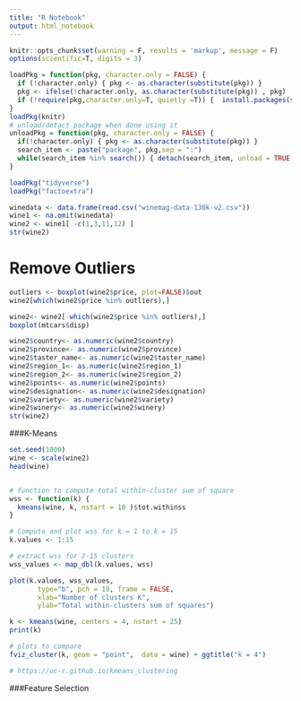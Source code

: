 ```yaml
---
title: "R Notebook"
output: html_notebook
---
```



```r
knitr::opts_chunk$set(warning = F, results = 'markup', message = F)
options(scientific=T, digits = 3) 

loadPkg = function(pkg, character.only = FALSE) { 
  if (!character.only) { pkg <- as.character(substitute(pkg)) }
  pkg <- ifelse(!character.only, as.character(substitute(pkg)) , pkg)  
  if (!require(pkg,character.only=T, quietly =T)) {  install.packages(substitute(pkg),dep=T); if(!require(pkg,character.only=T)) stop("Package not found") } 
}
loadPkg(knitr)
# unload/detact package when done using it
unloadPkg = function(pkg, character.only = FALSE) { 
  if(!character.only) { pkg <- as.character(substitute(pkg)) } 
  search_item <- paste("package", pkg,sep = ":") 
  while(search_item %in% search()) { detach(search_item, unload = TRUE, character.only = TRUE) } 
}

loadPkg("tidyverse")
loadPkg("factoextra")

winedata <- data.frame(read.csv("winemag-data-130k-v2.csv"))
wine1 <- na.omit(winedata)
wine2 <- wine1[ -c(1,3,11,12) ]
str(wine2)
```

# Remove Outliers
```r
outliers <- boxplot(wine2$price, plot=FALSE)$out
wine2[which(wine2$price %in% outliers),]

wine2<- wine2[-which(wine2$price %in% outliers),]
boxplot(mtcars$disp)
```


```r
wine2$country<- as.numeric(wine2$country)
wine2$province<- as.numeric(wine2$province)
wine2$taster_name<- as.numeric(wine2$taster_name)
wine2$region_1<- as.numeric(wine2$region_1)
wine2$region_2<- as.numeric(wine2$region_2)
wine2$points<- as.numeric(wine2$points)
wine2$designation<- as.numeric(wine2$designation)
wine2$variety<- as.numeric(wine2$variety)
wine2$winery<- as.numeric(wine2$winery)
str(wine2)
```

###K-Means

```r
set.seed(1000)
wine <- scale(wine2)
head(wine)


# function to compute total within-cluster sum of square
wss <- function(k) {
  kmeans(wine, k, nstart = 10 )$tot.withinss
}

# Compute and plot wss for k = 1 to k = 15
k.values <- 1:15

# extract wss for 2-15 clusters
wss_values <- map_dbl(k.values, wss)

plot(k.values, wss_values,
       type="b", pch = 19, frame = FALSE,
       xlab="Number of clusters K",
       ylab="Total within-clusters sum of squares")

k <- kmeans(wine, centers = 4, nstart = 25)
print(k)

# plots to compare
fviz_cluster(k, geom = "point",  data = wine) + ggtitle("k = 4")

# https://uc-r.github.io/kmeans_clustering
```


###Feature Selection
```r

```